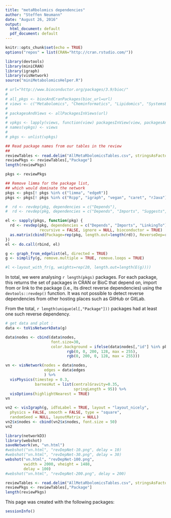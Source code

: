 ```yaml
---
title: "metaRbolomics dependencies"
author: "Steffen Neumann"
date: "August 26, 2016"
output:
  html_document: default
  pdf_document: default
---
```


```r
knitr::opts_chunk$set(echo = TRUE)
options("repos" = list(CRAN="http://cran.rstudio.com/"))

library(devtools)
library(miniCRAN)
library(igraph)
library(visNetwork)
source("miniMetabolomicsHelper.R")

```


```r

# url="http://www.bioconductor.org/packages/3.9/bioc/"
# 
# all_pkgs <- biocAndCranPackages(bioc_url=url)
# views <- c("Metabolomics", "Cheminformatics", "Lipidomics", "SystemsBiology")
# 
# packagesAndViews <- allPackagesInViews(url)
# 
# vpkgs <- lapply(views, function(view) packagesInView(view, packagesAndViews=packagesAndViews))
# names(vpkgs) <- views
# 
# pkgs <- unlist(vpkgs)

## Read package names from our tables in the review
##
reviewTables <- read.delim("AllMetaRbolomicsTables.csv", stringsAsFactors = FALSE)
reviewPkgs <- reviewTables[,"Package"]
length(reviewPkgs)

pkgs <- reviewPkgs

## Remove limma for the package list, 
## which would dominate the network
pkgs <- pkgs[! pkgs %in% c("limma", "edgeR")]
pkgs <- pkgs[! pkgs %in% c("Rcpp", "igraph", "vegan", "caret", "rJava")]
```


```r

#  rd <- revdep(pkg, dependencies = c("Depends"), 
#  rd <- revdep(pkg, dependencies = c("Depends", "Imports", "Suggests", "LinkingTo"), 

el <- sapply(pkgs, function(pkg) {
  rd <- revdep(pkg, dependencies = c("Depends", "Imports", "LinkingTo"), 
               recursive = FALSE, ignore = NULL, bioconductor = TRUE)
  as.matrix(cbind(Package=rep(pkg, length.out=length(rd)), ReverseDep=rd))
})
el <- do.call(rbind, el)

g <- graph_from_edgelist(el, directed = TRUE)
g <- simplify(g, remove.multiple = TRUE, remove.loops = TRUE)

#l <-layout_with_fr(g, weights=rep(20, length.out=length(E(g))))

```

In total, we were analysing `r length(pkgs)` packages.
For each package, this returns the set of packages in CRAN or BioC that depend on, import from or link to the package (i.e., its direct reverse dependencies) using the `devtools::revdep()` function. It was not possible to detect reverse dependencies from other hosting places such as GitHub or GitLab. 

From the total, `r length(unique(el[,"Package"]))` packages had at least one 
such reverse dependency.



```r

# get data and plot :
data <- toVisNetworkData(g)

data$nodes <- cbind(data$nodes, 
                    font.size=30, 
                    color.background = ifelse(data$nodes[,"id"] %in% pkgs , 
                           rgb(0, 0, 200, 128, max = 255), 
                           rgb(0, 200, 0, 128, max = 255)))

vn <- visNetwork(nodes = data$nodes, 
                 edges = data$edges
                 ) %>% 
  visPhysics(timestep = 0.3,
             barnesHut = list(centralGravity=0.35,
                              springLength = 95)) %>% 
  visOptions(highlightNearest = TRUE)
vn
```

```r
vn2 <- visIgraph(g, idToLabel = TRUE, layout = "layout_nicely",
  physics = FALSE, smooth = FALSE, type = "square",
  randomSeed = NULL, layoutMatrix = NULL)
vn2$x$nodes <- cbind(vn2$x$nodes, font.size = 50)
vn2
```

```r
library(networkD3)
library(webshot)
saveNetwork(vn, "vn.html")
#webshot("vn.html", "revDepNet-10.png", delay = 10)
#webshot("vn.html", "revDepNet-30.png", delay = 30)
webshot("vn.html", "revDepNet-100.png", 
        vwidth = 2000, vheight = 1488,
        delay = 100)
#webshot("vn.html", "revDepNet-200.png", delay = 200)
```


```r
reviewTables <- read.delim("AllMetaRbolomicsTables.csv", stringsAsFactors = FALSE)
reviewPkgs <- reviewTables[,"Package"]
length(reviewPkgs)
```


This page was created with the following packages:

```r
sessionInfo()
```
